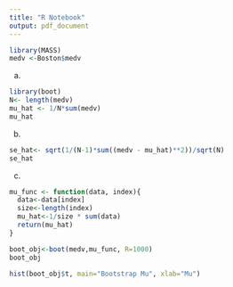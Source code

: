 ```yaml
---
title: "R Notebook"
output: pdf_document
---
```


```r
library(MASS)
medv <-Boston$medv
```
a)
```r
library(boot)
N<- length(medv)
mu_hat <- 1/N*sum(medv)
mu_hat
```
b)
```r
se_hat<- sqrt(1/(N-1)*sum((medv - mu_hat)**2))/sqrt(N)
se_hat
```
c)
```r
mu_func <- function(data, index){
  data<-data[index]
  size<-length(index)
  mu_hat<-1/size * sum(data)
  return(mu_hat)
}
```

```r
boot_obj<-boot(medv,mu_func, R=1000)
boot_obj
```
```r
hist(boot_obj$t, main="Bootstrap Mu", xlab="Mu")
```









